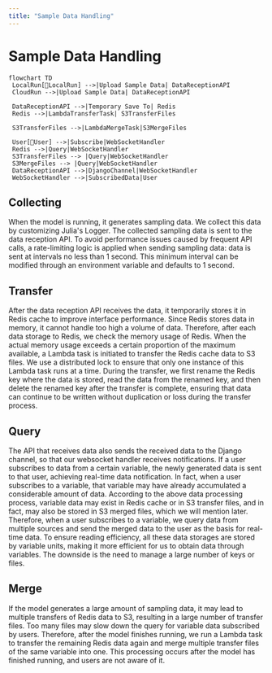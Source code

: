 ```yaml
---
title: "Sample Data Handling"
---
```


# Sample Data Handling

```mermaid
flowchart TD
 LocalRun[🧔LocalRun] -->|Upload Sample Data| DataReceptionAPI
 CloudRun -->|Upload Sample Data| DataReceptionAPI
 
 DataReceptionAPI -->|Temporary Save To| Redis
 Redis -->|LambdaTransferTask| S3TransferFiles 
 
 S3TransferFiles -->|LambdaMergeTask|S3MergeFiles

 User[🧔User] -->|Subscribe|WebSocketHandler
 Redis -->|Query|WebSocketHandler
 S3TransferFiles --> |Query|WebSocketHandler
 S3MergeFiles --> |Query|WebSocketHandler
 DataReceptionAPI -->|DjangoChannel|WebSocketHandler
 WebSocketHandler -->|SubscribedData|User
```

## Collecting

When the model is running, it generates sampling data. We collect this data by
customizing Julia's Logger. The collected sampling data is sent to the data
reception API. To avoid performance issues caused by frequent API calls, a
rate-limiting logic is applied when sending sampling data: data is sent at
intervals no less than 1 second. This minimum interval can be modified through
an environment variable and defaults to 1 second.

## Transfer

After the data reception API receives the data, it temporarily stores it in
Redis cache to improve interface performance. Since Redis stores data in memory,
it cannot handle too high a volume of data. Therefore, after each data storage
to Redis, we check the memory usage of Redis. When the actual memory usage
exceeds a certain proportion of the maximum available, a Lambda task is
initiated to transfer the Redis cache data to S3 files. We use a distributed
lock to ensure that only one instance of this Lambda task runs at a time.
During the transfer, we first rename the Redis key where the data is stored,
read the data from the renamed key, and then delete the renamed key after the
transfer is complete, ensuring that data can continue to be written without
duplication or loss during the transfer process.

## Query

The API that receives data also sends the received data to the Django channel,
so that our websocket handler receives notifications. If a user subscribes to
data from a certain variable, the newly generated data is sent to that user,
achieving real-time data notification. In fact, when a user subscribes to a
variable, that variable may have already accumulated a considerable amount of
data. According to the above data processing process, variable data may exist
in Redis cache or in S3 transfer files, and in fact, may also be stored in S3
merged files, which we will mention later. Therefore, when a user subscribes to
a variable, we query data from multiple sources and send the merged data to the
user as the basis for real-time data. To ensure reading efficiency, all these
data storages are stored by variable units, making it more efficient for us to
obtain data through variables. The downside is the need to manage a large
number of keys or files.

## Merge

If the model generates a large amount of sampling data, it may lead to multiple
transfers of Redis data to S3, resulting in a large number of transfer files.
Too many files may slow down the query for variable data subscribed by users.
Therefore, after the model finishes running, we run a Lambda task to transfer
the remaining Redis data again and merge multiple transfer files of the same
variable into one. This processing occurs after the model has finished running,
and users are not aware of it.

